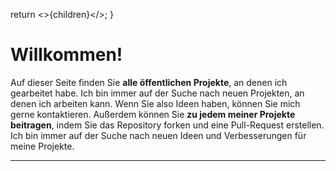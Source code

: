 
  return <>{children}</>;
}

# Willkommen!

Auf dieser Seite finden Sie **alle öffentlichen Projekte**, an denen ich gearbeitet habe. Ich bin immer auf der Suche nach neuen Projekten, an denen ich arbeiten kann. Wenn Sie also Ideen haben, können Sie mich gerne kontaktieren. Außerdem können Sie **zu jedem meiner Projekte beitragen**, indem Sie das Repository forken und eine Pull-Request erstellen. Ich bin immer auf der Suche nach neuen Ideen und Verbesserungen für meine Projekte.

---
